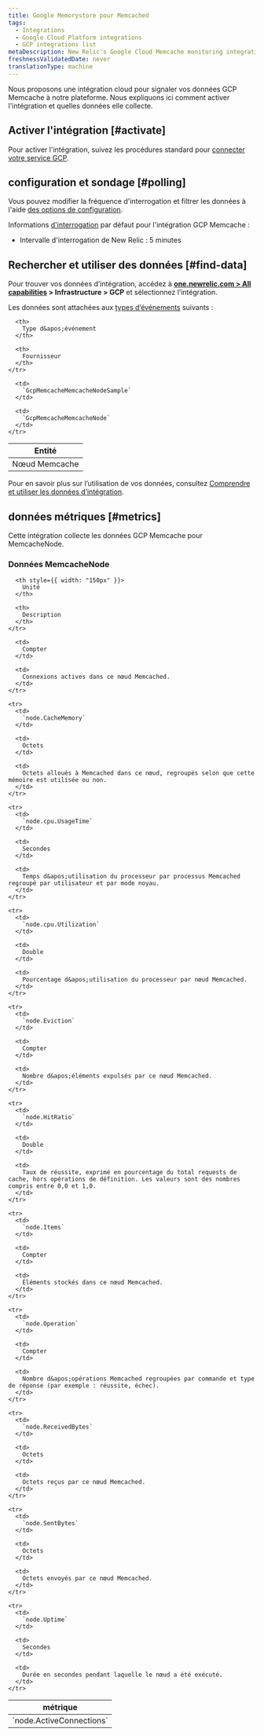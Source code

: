 ```yaml
---
title: Google Memorystore pour Memcached
tags:
  - Integrations
  - Google Cloud Platform integrations
  - GCP integrations list
metaDescription: New Relic's Google Cloud Memcache monitoring integration.
freshnessValidatedDate: never
translationType: machine
---
```


Nous proposons une intégration cloud pour signaler vos données GCP Memcache à notre plateforme. Nous expliquons ici comment activer l&apos;intégration et quelles données elle collecte.

## Activer l&apos;intégration [#activate]

Pour activer l&apos;intégration, suivez les procédures standard pour [connecter votre service GCP](/docs/connect-google-cloud-platform-services-infrastructure).

## configuration et sondage [#polling]

Vous pouvez modifier la fréquence d&apos;interrogation et filtrer les données à l&apos;aide [des options de configuration](/docs/integrations/new-relic-integrations/getting-started/configure-polling-frequency-data-collection-cloud-integrations).

Informations [d&apos;interrogation](/docs/integrations/google-cloud-platform-integrations/getting-started/polling-intervals-gcp-integrations) par défaut pour l&apos;intégration GCP Memcache :

* Intervalle d&apos;interrogation de New Relic : 5 minutes

## Rechercher et utiliser des données [#find-data]

Pour trouver vos données d’intégration, accédez à <DNT>**[one.newrelic.com &gt; All capabilities](https://one.newrelic.com/all-capabilities) &gt; Infrastructure &gt; GCP**</DNT> et sélectionnez l’intégration.

Les données sont attachées aux [types d’événements](/docs/data-apis/understand-data/new-relic-data-types/#event-data) suivants :

<table>
  <thead>
    <tr>
      <th>
        Entité
      </th>

      <th>
        Type d&apos;événement
      </th>

      <th>
        Fournisseur
      </th>
    </tr>
  </thead>

  <tbody>
    <tr>
      <td>
        Nœud Memcache
      </td>

      <td>
        `GcpMemcacheMemcacheNodeSample`
      </td>

      <td>
        `GcpMemcacheMemcacheNode`
      </td>
    </tr>
  </tbody>
</table>

Pour en savoir plus sur l’utilisation de vos données, consultez [Comprendre et utiliser les données d’intégration](/docs/infrastructure/integrations/find-use-infrastructure-integration-data).

## données métriques [#metrics]

Cette intégration collecte les données GCP Memcache pour MemcacheNode.

### Données MemcacheNode

<table>
  <thead>
    <tr>
      <th style={{ width: "275px" }}>
        métrique
      </th>

      <th style={{ width: "150px" }}>
        Unité
      </th>

      <th>
        Description
      </th>
    </tr>
  </thead>

  <tbody>
    <tr>
      <td>
        `node.ActiveConnections`
      </td>

      <td>
        Compter
      </td>

      <td>
        Connexions actives dans ce nœud Memcached.
      </td>
    </tr>

    <tr>
      <td>
        `node.CacheMemory`
      </td>

      <td>
        Octets
      </td>

      <td>
        Octets alloués à Memcached dans ce nœud, regroupés selon que cette mémoire est utilisée ou non.
      </td>
    </tr>

    <tr>
      <td>
        `node.cpu.UsageTime`
      </td>

      <td>
        Secondes
      </td>

      <td>
        Temps d&apos;utilisation du processeur par processus Memcached regroupé par utilisateur et par mode noyau.
      </td>
    </tr>

    <tr>
      <td>
        `node.cpu.Utilization`
      </td>

      <td>
        Double
      </td>

      <td>
        Pourcentage d&apos;utilisation du processeur par nœud Memcached.
      </td>
    </tr>

    <tr>
      <td>
        `node.Eviction`
      </td>

      <td>
        Compter
      </td>

      <td>
        Nombre d&apos;éléments expulsés par ce nœud Memcached.
      </td>
    </tr>

    <tr>
      <td>
        `node.HitRatio`
      </td>

      <td>
        Double
      </td>

      <td>
        Taux de réussite, exprimé en pourcentage du total requests de cache, hors opérations de définition. Les valeurs sont des nombres compris entre 0,0 et 1,0.
      </td>
    </tr>

    <tr>
      <td>
        `node.Items`
      </td>

      <td>
        Compter
      </td>

      <td>
        Éléments stockés dans ce nœud Memcached.
      </td>
    </tr>

    <tr>
      <td>
        `node.Operation`
      </td>

      <td>
        Compter
      </td>

      <td>
        Nombre d&apos;opérations Memcached regroupées par commande et type de réponse (par exemple : réussite, échec).
      </td>
    </tr>

    <tr>
      <td>
        `node.ReceivedBytes`
      </td>

      <td>
        Octets
      </td>

      <td>
        Octets reçus par ce nœud Memcached.
      </td>
    </tr>

    <tr>
      <td>
        `node.SentBytes`
      </td>

      <td>
        Octets
      </td>

      <td>
        Octets envoyés par ce nœud Memcached.
      </td>
    </tr>

    <tr>
      <td>
        `node.Uptime`
      </td>

      <td>
        Secondes
      </td>

      <td>
        Durée en secondes pendant laquelle le nœud a été exécuté.
      </td>
    </tr>
  </tbody>
</table>